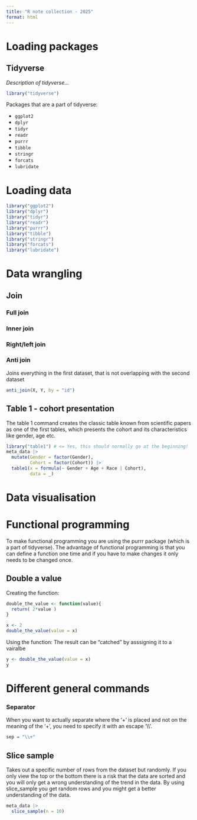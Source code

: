 ```yaml
---
title: "R note collection - 2025"
format: html
---
```


# Loading packages

## Tidyverse

*Description of tidyverse...*

```r
library("tidyverse")
```

Packages that are a part of tidyverse:

-   `ggplot2`
-   `dplyr`
-   `tidyr`
-   `readr`
-   `purrr`
-   `tibble`
-   `stringr`
-   `forcats`
-   `lubridate`

# Loading data

```r
library("ggplot2")
library("dplyr")
library("tidyr")
library("readr")
library("purrr")
library("tibble")
library("stringr")
library("forcats")
library("lubridate")
```

# Data wrangling

## Join

### Full join

### Inner join

### Right/left join

### Anti join

Joins everything in the first dataset, that is not overlapping with the second dataset

```r
anti_join(X, Y, by = "id")
```

## Table 1 - cohort presentation

The table 1 command creates the classic table known from scientific papers as one of the first tables, which presents the cohort and its characteristics like gender, age etc.

```r
library("table1") # <= Yes, this should normally go at the beginning!
meta_data |>
  mutate(Gender = factor(Gender),
         Cohort = factor(Cohort)) |>
  table1(x = formula(~ Gender + Age + Race | Cohort),
         data = _)
```

# Data visualisation

# Functional programming

To make functional programming you are using the purrr package (which is a part of tidyverse). The advantage of functional programming is that you can define a function one time and if you have to make changes it only needs to be changed once.

## Double a value

Creating the function:

```r
double_the_value <- function(value){
  return( 2*value )
}

x <- 2
double_the_value(value = x)
```

Using the function: The result can be "catched" by asssigning it to a vairalbe

```r
y <- double_the_value(value = x)
y
```



# Different general commands

### Separator

When you want to actually separate where the '+' is placed and not on the meaning of the '+', you need to specify it with an escape '\\\\'.

```r
sep = "\\+" 
```

## Slice sample

Takes out a specific number of rows from the dataset but randomly. If you only view the top or the bottom there is a risk that the data are sorted and you will only get a wrong understanding of the trend in the data. By using slice_sample you get random rows and you might get a better understanding of the data.

```r
meta_data |>
  slice_sample(n = 10)
```
